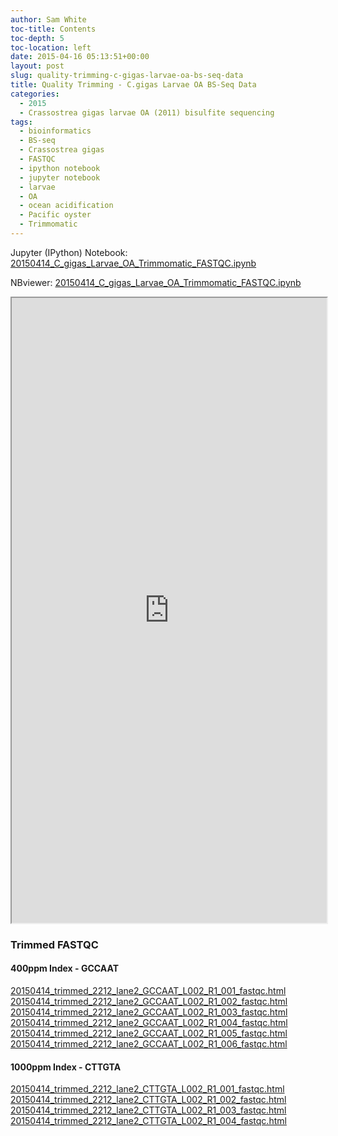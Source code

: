 ```yaml
---
author: Sam White
toc-title: Contents
toc-depth: 5
toc-location: left
date: 2015-04-16 05:13:51+00:00
layout: post
slug: quality-trimming-c-gigas-larvae-oa-bs-seq-data
title: Quality Trimming - C.gigas Larvae OA BS-Seq Data
categories:
  - 2015
  - Crassostrea gigas larvae OA (2011) bisulfite sequencing
tags:
  - bioinformatics
  - BS-seq
  - Crassostrea gigas
  - FASTQC
  - ipython notebook
  - jupyter notebook
  - larvae
  - OA
  - ocean acidification
  - Pacific oyster
  - Trimmomatic
---
```


Jupyter (IPython) Notebook: [20150414_C_gigas_Larvae_OA_Trimmomatic_FASTQC.ipynb](https://eagle.fish.washington.edu/Arabidopsis/iPythonNotebooks/20150414_C_gigas_Larvae_OA_Trimmomatic_FASTQC.ipynb)

NBviewer: [20150414_C_gigas_Larvae_OA_Trimmomatic_FASTQC.ipynb](https://nbviewer.ipython.org/url/eagle.fish.washington.edu/Arabidopsis/iPythonNotebooks/20150414_C_gigas_Larvae_OA_Trimmomatic_FASTQC.ipynb)

<iframe src="https://nbviewer.ipython.org/url/eagle.fish.washington.edu/Arabidopsis/iPythonNotebooks/20150414_C_gigas_Larvae_OA_Trimmomatic_FASTQC.ipynb" width="100%" height="1000" scrolling="yes"></iframe>





### Trimmed FASTQC





#### 400ppm Index - GCCAAT



[20150414_trimmed_2212_lane2_GCCAAT_L002_R1_001_fastqc.html](https://eagle.fish.washington.edu/Arabidopsis/20150414_trimmed_2212_lane2_GCCAAT_L002_R1_001_fastqc.html)
[20150414_trimmed_2212_lane2_GCCAAT_L002_R1_002_fastqc.html](https://eagle.fish.washington.edu/Arabidopsis/20150414_trimmed_2212_lane2_GCCAAT_L002_R1_002_fastqc.html)
[20150414_trimmed_2212_lane2_GCCAAT_L002_R1_003_fastqc.html](https://eagle.fish.washington.edu/Arabidopsis/20150414_trimmed_2212_lane2_GCCAAT_L002_R1_003_fastqc.html)
[20150414_trimmed_2212_lane2_GCCAAT_L002_R1_004_fastqc.html](https://eagle.fish.washington.edu/Arabidopsis/20150414_trimmed_2212_lane2_GCCAAT_L002_R1_004_fastqc.html)
[20150414_trimmed_2212_lane2_GCCAAT_L002_R1_005_fastqc.html](https://eagle.fish.washington.edu/Arabidopsis/20150414_trimmed_2212_lane2_GCCAAT_L002_R1_005_fastqc.html)
[20150414_trimmed_2212_lane2_GCCAAT_L002_R1_006_fastqc.html](https://eagle.fish.washington.edu/Arabidopsis/20150414_trimmed_2212_lane2_GCCAAT_L002_R1_006_fastqc.html)



#### 





#### 





#### 1000ppm Index - CTTGTA



[20150414_trimmed_2212_lane2_CTTGTA_L002_R1_001_fastqc.html](20150414_trimmed_2212_lane2_CTTGTA_L002_R1_001_fastqc.html)
[20150414_trimmed_2212_lane2_CTTGTA_L002_R1_002_fastqc.html](20150414_trimmed_2212_lane2_CTTGTA_L002_R1_002_fastqc.html)
[20150414_trimmed_2212_lane2_CTTGTA_L002_R1_003_fastqc.html](20150414_trimmed_2212_lane2_CTTGTA_L002_R1_003_fastqc.html)
[20150414_trimmed_2212_lane2_CTTGTA_L002_R1_004_fastqc.html](20150414_trimmed_2212_lane2_CTTGTA_L002_R1_004_fastqc.html)




